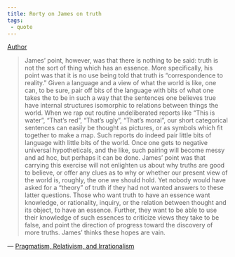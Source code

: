 ```yaml
---
title: Rorty on James on truth
tags:
 - quote
---
```


[Author](/docs/phil/people/Richard Rorty.html)

> James' point, however, was that there is nothing to be said: truth is not the sort of thing which has an essence. More specifically, his point was that it is no use being told that truth is "correspondence to reality." Given a language and a view of what the world is like, one can, to be sure, pair off bits of the language with bits of what one takes the to be in such a way that the sentences one believes true have internal structures isomorphic to relations between things the world. When we rap out routine undeliberated reports like "This is water", "That's red", "That's ugly", "That's moral", our short categorical sentences can easily be thought as pictures, or as symbols which fit together to make a map. Such reports do indeed pair little bits of language with little bits of the world. Once one gets to negative universal hypotheticals, and the like, such pairing will become messy and ad hoc, but perhaps it can be done. James' point was that carrying this exercise will not enlighten us about why truths are good to believe, or offer any clues as to why or whether our present view of the world is, roughly, the one we should hold. Yet nobody would have asked for a "theory" of truth if they had not wanted answers to these latter questions. Those who want truth to have an essence want knowledge, or rationality, inquiry, or the relation between thought and its object, to have an essence. Further, they want to be able to use their knowledge of such essences to criticize views they take to be false, and point the direction of progress toward the discovery of more truths. James' thinks these hopes are vain.

 — [Pragmatism, Relativism, and Irrationalism](/docs/phil/works/Pragmatism, Relativism, and Irrationalism.html)
 